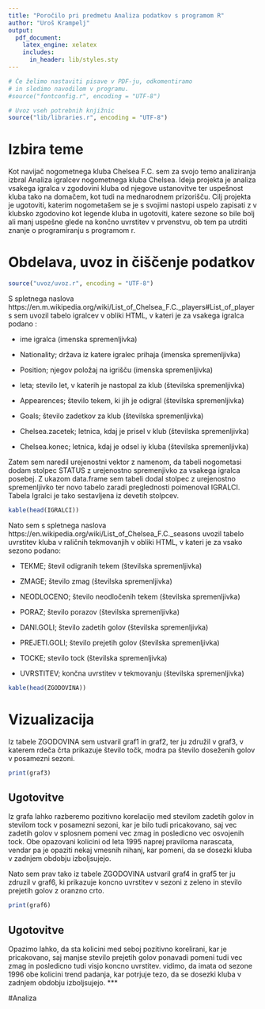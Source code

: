 ```yaml
---
title: "Poročilo pri predmetu Analiza podatkov s programom R"
author: "Uroš Krampelj"
output:
  pdf_document:
    latex_engine: xelatex
    includes:
      in_header: lib/styles.sty
---
```


```r
# Če želimo nastaviti pisave v PDF-ju, odkomentiramo
# in sledimo navodilom v programu.
#source("fontconfig.r", encoding = "UTF-8")

# Uvoz vseh potrebnih knjižnic
source("lib/libraries.r", encoding = "UTF-8")
```

# Izbira teme

Kot  navijač nogometnega kluba Chelsea F.C. sem za svojo temo analiziranja izbral Analiza igralcev nogometnega kluba Chelsea. Ideja projekta je analiza vsakega igralca v zgodovini kluba od njegove ustanovitve ter uspešnost kluba tako na domačem, kot tudi na mednarodnem prizorišču. 
Cilj projekta je ugotoviti, katerim nogometašem se je s svojimi nastopi uspelo zapisati z v klubsko zgodovino kot legende kluba in ugotoviti, katere sezone so bile bolj ali manj uspešne glede na končno uvrstitev v prvenstvu, ob tem pa utrditi znanje o programiranju s programom r. 




# Obdelava, uvoz in čiščenje podatkov

```r
source("uvoz/uvoz.r", encoding = "UTF-8")
```
S spletnega naslova https://en.m.wikipedia.org/wiki/List_of_Chelsea_F.C._players#List_of_players sem uvozil tabelo igralcev v obliki HTML, v kateri je za vsakega igralca podano :



* ime igralca (imenska spremenljivka)

* Nationality; država iz katere igralec prihaja (imenska spremenljivka)
 
* Position; njegov položaj na igrišču (imenska spremenljivka)
 
* leta; stevilo let, v katerih je nastopal za klub (številska spremenljivka)
 
* Appearences; število tekem, ki jih je odigral (številska spremenljivka)
 
* Goals; število zadetkov za klub (številska spremenljivka)

* Chelsea.zacetek; letnica, kdaj je prisel v klub (številska spremenljivka)

* Chelsea.konec; letnica, kdaj je odsel iy kluba (številska spremenljivka)

Zatem sem naredil urejenostni vektor z namenom, da tabeli nogometasi dodam stolpec STATUS z urejenostno spremenjivko za vsakega igralca posebej. Z ukazom data.frame sem tabeli  dodal stolpec z urejenostno spremenljivko ter novo tabelo zaradi preglednosti poimenoval IGRALCI. Tabela Igralci je tako sestavljena iz devetih stolpcev. 


```r
kable(head(IGRALCI))
``` 

      

Nato sem s spletnega naslova https://en.wikipedia.org/wiki/List_of_Chelsea_F.C._seasons uvozil tabelo uvrstitev kluba v raličnih tekmovanjih v obliki HTML, v kateri je za vsako sezono podano:

* TEKME; števil odigranih tekem (številska spremenljivka)

* ZMAGE; število zmag (številska spremenljivka)
      
* NEODLOCENO; število neodločenih tekem (številska spremenljivka)
      
* PORAZ; število porazov (številska spremenljivka)
      
* DANI.GOLI; število zadetih golov (številska spremenljivka)
      
* PREJETI.GOLI; število prejetih golov (številska spremenljivka)
      
* TOCKE; stevilo tock (številska spremenljivka)

* UVRSTITEV; končna uvrstitev v tekmovanju (številska spremenljivka)
      
```r
kable(head(ZGODOVINA))
```

      

\pagebreak

# Vizualizacija

Iz tabele ZGODOVINA sem ustvaril graf1 in graf2, ter ju združil v graf3, v katerem rdeča črta prikazuje število točk, modra pa število doseženih golov v posamezni sezoni.


```r
print(graf3)
```

## Ugotovitve
Iz grafa lahko razberemo pozitivno korelacijo med stevilom zadetih golov in stevilom tock v posamezni sezoni, kar je bilo tudi pricakovano, saj vec zadetih golov v splosnem pomeni vec zmag in posledicno vec osvojenih tock. 
Obe opazovani kolicini od leta 1995 naprej praviloma narascata, vendar pa je opaziti nekaj vmesnih nihanj, kar pomeni, da se dosezki kluba v zadnjem obdobju izboljsujejo.

\pagebreak
Nato sem prav tako iz tabele ZGODOVINA ustvaril graf4 in graf5 ter ju zdruzil v graf6, ki prikazuje koncno uvrstitev v sezoni z zeleno in stevilo prejetih golov z oranzno crto.

```r
print(graf6)
```

## Ugotovitve
Opazimo lahko, da sta kolicini med seboj pozitivno korelirani, kar je pricakovano, saj manjse stevilo prejetih golov ponavadi pomeni tudi vec zmag in posledicno tudi visjo koncno uvrstitev.
vidimo, da imata od sezone 1996 obe kolicini trend padanja, kar potrjuje tezo, da se dosezki kluba v zadnjem obdobju izboljsujejo.
***

\pagebreak
#Analiza

